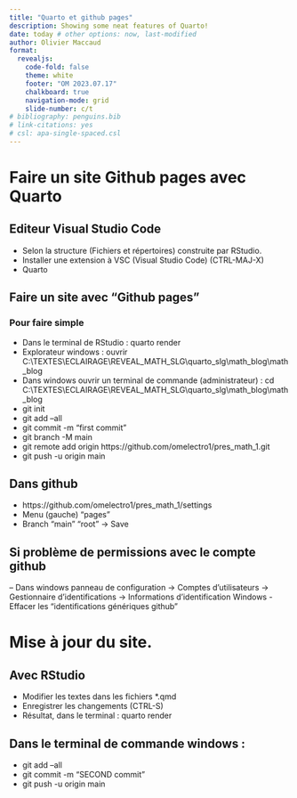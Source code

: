 ```yaml
---
title: "Quarto et github pages"
description: Showing some neat features of Quarto!
date: today # other options: now, last-modified
author: Olivier Maccaud 
format:
  revealjs:
    code-fold: false
    theme: white
    footer: "OM 2023.07.17"
    chalkboard: true
    navigation-mode: grid
    slide-number: c/t
# bibliography: penguins.bib
# link-citations: yes
# csl: apa-single-spaced.csl
---
```


# Faire un site Github pages avec Quarto

## Editeur Visual Studio Code

- Selon la structure (Fichiers et répertoires) construite par RStudio.
- Installer une extension à VSC (Visual Studio Code) (CTRL-MAJ-X)
- Quarto 

## Faire un site avec "Github pages" {.scrollable}


### Pour faire simple

- Dans le terminal de RStudio : quarto render
- Explorateur windows : ouvrir C:\\TEXTES\\ECLAIRAGE\\REVEAL_MATH_SLG\\quarto_slg\\math_blog\\math_blog
- Dans windows ouvrir un terminal de commande (administrateur) : cd C:\\TEXTES\\ECLAIRAGE\\REVEAL_MATH_SLG\\quarto_slg\\math_blog\\math_blog
- git init
- git add --all
- git commit -m "first commit"
- git branch -M main
- git remote add origin https://github.com/omelectro1/pres_math_1.git
- git push -u origin main

## Dans github

- https://github.com/omelectro1/pres_math_1/settings
- Menu (gauche) "pages"
- Branch "main" "root" -> Save

## Si problème de permissions avec le compte github

-- Dans windows panneau de configuration -> Comptes d'utilisateurs -> Gestionnaire d'identifications -> Informations d'identification Windows
- Effacer les "identifications génériques github"

# Mise à jour du site.

## Avec RStudio

- Modifier les textes dans les fichiers *.qmd
- Enregistrer les changements (CTRL-S)
- Résultat, dans le terminal : quarto render


## Dans le terminal de commande windows : 

- git add --all
- git commit -m "SECOND commit"
- git push -u origin main